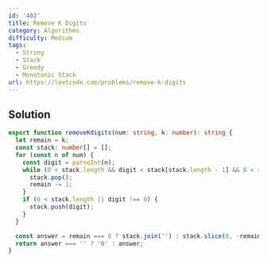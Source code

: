 ```yaml
---
id: '402'
title: Remove K Digits
category: Algorithms
difficulty: Medium
tags:
  - String
  - Stack
  - Greedy
  - Monotonic Stack
url: https://leetcode.com/problems/remove-k-digits
---
```


## Solution

```typescript showLineNumbers
export function removeKdigits(num: string, k: number): string {
  let remain = k;
  const stack: number[] = [];
  for (const n of num) {
    const digit = parseInt(n);
    while (0 < stack.length && digit < stack[stack.length - 1] && 0 < remain) {
      stack.pop();
      remain -= 1;
    }
    if (0 < stack.length || digit !== 0) {
      stack.push(digit);
    }
  }

  const answer = remain === 0 ? stack.join('') : stack.slice(0, -remain).join('');
  return answer === '' ? '0' : answer;
}
```
